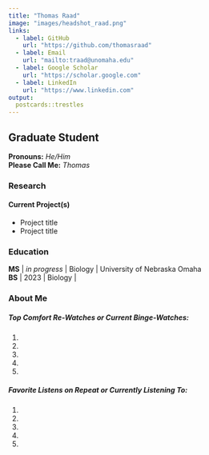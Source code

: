 ```yaml
---
title: "Thomas Raad"
image: "images/headshot_raad.png"
links:
  - label: GitHub
    url: "https://github.com/thomasraad"
  - label: Email
    url: "mailto:traad@unomaha.edu"
  - label: Google Scholar
    url: "https://scholar.google.com"
  - label: LinkedIn
    url: "https://www.linkedin.com"
output:
  postcards::trestles
---
```

 

## Graduate Student

**Pronouns:** *He/Him*  
**Please Call Me:**  *Thomas*

### Research 

#### Current Project(s)

- Project title
- Project title

### Education

**MS**  | *in progress* | Biology | University of Nebraska Omaha  
**BS**  | 2023 | Biology |   

### About Me


##### Top Comfort Re-Watches or Current Binge-Watches:

1.  
2.  
3.  
4.  
5.  
  
##### Favorite Listens on Repeat or Currently Listening To:

1.  
2.  
3.  
4.  
5.  

